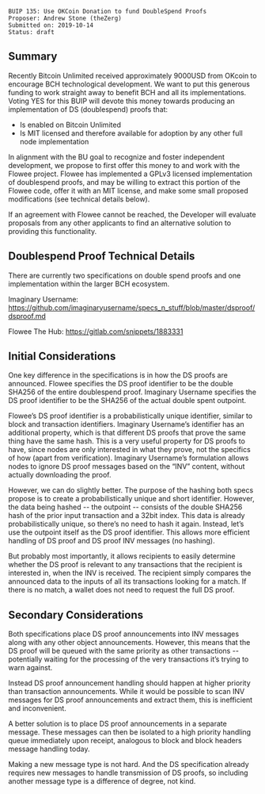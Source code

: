 <pre>
BUIP 135: Use OKCoin Donation to fund DoubleSpend Proofs
Proposer: Andrew Stone (theZerg)
Submitted on: 2019-10-14
Status: draft
</pre>

== Summary ==
Recently Bitcoin Unlimited received approximately 9000USD from OKcoin to encourage BCH technological development. We want to put this generous funding to work straight away to benefit BCH and all its implementations. Voting YES for this BUIP will devote this money towards producing an implementation of DS (doublespend) proofs that:

*Is enabled on Bitcoin Unlimited
*Is MIT licensed and therefore available for adoption by any other full node implementation

In alignment with the BU goal to recognize and foster independent development, we propose to first offer this money to and work with the Flowee project. Flowee has implemented a GPLv3 licensed implementation of doublespend proofs, and may be willing to extract this portion of the Flowee code, offer it with an MIT license, and make some small proposed modifications (see technical details below).

If an agreement with Flowee cannot be reached, the Developer will evaluate proposals from any other applicants to find an alternative solution to providing this functionality.

== Doublespend Proof Technical Details ==

There are currently two specifications on double spend proofs and one implementation within the larger BCH ecosystem.

Imaginary Username:
https://github.com/imaginaryusername/specs_n_stuff/blob/master/dsproof/dsproof.md

Flowee The Hub:
https://gitlab.com/snippets/1883331


== Initial Considerations ==

One key difference in the specifications is in how the DS proofs are announced. Flowee specifies the DS proof identifier to be the double SHA256 of the entire doublespend proof. Imaginary Username specifies the DS proof identifier to be the SHA256 of the actual double spent outpoint.

Flowee’s DS proof identifier is a probabilistically unique identifier, similar to block and transaction identifiers. Imaginary Username’s identifier has an additional property, which is that different DS proofs that prove the same thing have the same hash. This is a very useful property for DS proofs to have, since nodes are only interested in what they prove, not the specifics of how (apart from verification). Imaginary Username’s formulation allows nodes to ignore DS proof messages based on the “INV” content, without actually downloading the proof.

However, we can do slightly better. The purpose of the hashing both specs propose is to create a probabilistically unique and short identifier. However, the data being hashed -- the outpoint -- consists of the double SHA256 hash of the prior input transaction and a 32bit index. This data is already probabilistically unique, so there’s no need to hash it again. Instead, let’s use the outpoint itself as the DS proof identifier. This allows more efficient handling of DS proof and DS proof INV messages (no hashing).

But probably most importantly, it allows recipients to easily determine whether the DS proof is relevant to any transactions that the recipient is interested in, when the INV is received. The recipient simply compares the announced data to the inputs of all its transactions looking for a match. If there is no match, a wallet does not need to request the full DS proof.

== Secondary Considerations ==

Both specifications place DS proof announcements into INV messages along with any other object announcements. However, this means that the DS proof will be queued with the same priority as other transactions -- potentially waiting for the processing of the very transactions it’s trying to warn against.

Instead DS proof announcement handling should happen at higher priority than transaction announcements. While it would be possible to scan INV messages for DS proof announcements and extract them, this is inefficient and inconvenient.

A better solution is to place DS proof announcements in a separate message. These messages can then be isolated to a high priority handling queue immediately upon receipt, analogous to block and block headers message handling today.

Making a new message type is not hard. And the DS specification already requires new messages to handle transmission of DS proofs, so including another message type is a difference of degree, not kind.
